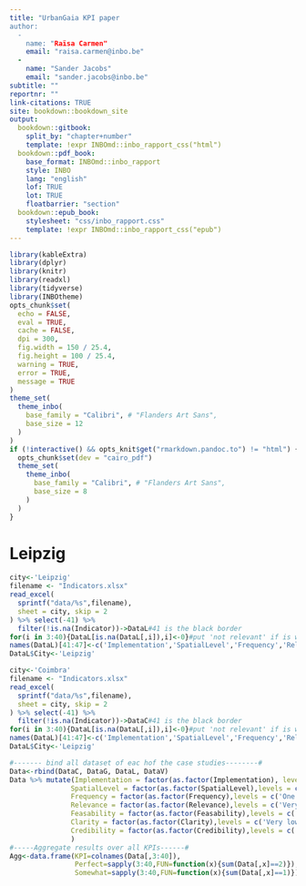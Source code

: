```yaml
---
title: "UrbanGaia KPI paper
author: 
  - 
    name: "Raïsa Carmen"
    email: "raisa.carmen@inbo.be"
  - 
    name: "Sander Jacobs"
    email: "sander.jacobs@inbo.be"
subtitle: ""
reportnr: ""
link-citations: TRUE
site: bookdown::bookdown_site
output:
  bookdown::gitbook:
    split_by: "chapter+number"
    template: !expr INBOmd::inbo_rapport_css("html")
  bookdown::pdf_book:
    base_format: INBOmd::inbo_rapport
    style: INBO
    lang: "english"
    lof: TRUE
    lot: TRUE
    floatbarrier: "section"
  bookdown::epub_book:
    stylesheet: "css/inbo_rapport.css"
    template: !expr INBOmd::inbo_rapport_css("epub")
---
```





```r
library(kableExtra)
library(dplyr)
library(knitr)
library(readxl)
library(tidyverse)
library(INBOtheme)
opts_chunk$set(
  echo = FALSE, 
  eval = TRUE,
  cache = FALSE,
  dpi = 300,
  fig.width = 150 / 25.4,
  fig.height = 100 / 25.4,
  warning = TRUE,
  error = TRUE,
  message = TRUE
)
theme_set(
  theme_inbo(
    base_family = "Calibri", # "Flanders Art Sans",
    base_size = 12
  )
)
if (!interactive() && opts_knit$get("rmarkdown.pandoc.to") != "html") {
  opts_chunk$set(dev = "cairo_pdf")
  theme_set(
    theme_inbo(
      base_family = "Calibri", # "Flanders Art Sans",
      base_size = 8
    )
  )
}
```

# Leipzig
```r
city<-'Leipzig'
filename <- "Indicators.xlsx"
read_excel(
  sprintf("data/%s",filename), 
  sheet = city, skip = 2
) %>% select(-41) %>%
  filter(!is.na(Indicator))->DataL#41 is the black border
for(i in 3:40){DataL[is.na(DataL[,i]),i]<-0}#put 'not relevant' if is was left open
names(DataL)[41:47]<-c('Implementation','SpatialLevel','Frequency','Relevance','Feasability','Clarity','Credibility')
DataL$City<-'Leipzig'

city<-'Coimbra'
filename <- "Indicators.xlsx"
read_excel(
  sprintf("data/%s",filename), 
  sheet = city, skip = 2
) %>% select(-41) %>%
  filter(!is.na(Indicator))->DataC#41 is the black border
for(i in 3:40){DataL[is.na(DataL[,i]),i]<-0}#put 'not relevant' if is was left open
names(DataL)[41:47]<-c('Implementation','SpatialLevel','Frequency','Relevance','Feasability','Clarity','Credibility')
DataL$City<-'Leipzig'

#------- bind all dataset of eac hof the case studies--------#
Data<-rbind(DataC, DataG, DataL, DataV)
Data %>% mutate(Implementation = factor(as.factor(Implementation), levels = c('Being measured and used','Being measured but not used','Potential indicator, easily implemented','Potential indicator, difficult to implement','Potential indicator, unsure if implementable')),
               SpatialLevel = factor(as.factor(SpatialLevel),levels = c('Higher','National','Regional','Municipality','Neighbourhood','Project','Household')),
               Frequency = factor(as.factor(Frequency),levels = c('One time','Twice (before realization of the project and afterwards)','Less than yearly','Yearly or more','Monthly or more')),
               Relevance = factor(as.factor(Relevance),levels = c('Very low','Low','Medium','High','Very high')),
               Feasability = factor(as.factor(Feasability),levels = c('Very low','Low','Medium','High','Very high')),
               Clarity = factor(as.factor(Clarity),levels = c('Very low','Low','Medium','High','Very high')),
               Credibility = factor(as.factor(Credibility),levels = c('Very low','Low','Medium','High','Very high')),
               )
#-----Aggregate results over all KPIs------#
Agg<-data.frame(KPI=colnames(Data[,3:40]),
                Perfect=sapply(3:40,FUN=function(x){sum(Data[,x]==2)}),
                Somewhat=sapply(3:40,FUN=function(x){sum(Data[,x]==1)}))

````




